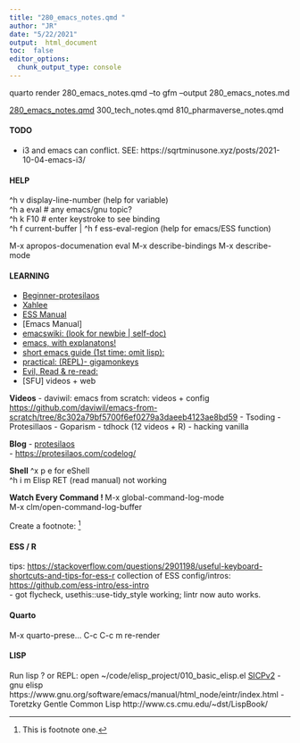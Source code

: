 ```yaml
---
title: "280_emacs_notes.qmd "
author: "JR"
date: "5/22/2021"
output:  html_document
toc:  false
editor_options: 
  chunk_output_type: console
---
```



::: callout-note
quarto render 280_emacs_notes.qmd --to gfm --output 280_emacs_notes.md
:::

::: {.regular_text}

[280_emacs_notes.qmd](280_emacs_notes.qmd) 
300_tech_notes.qmd 
810_pharmaverse_notes.qmd 

#### TODO
- i3 and emacs can conflict.    SEE: https://sqrtminusone.xyz/posts/2021-10-04-emacs-i3/

#### HELP
^h v  display-line-number (help for variable) \
^h a  eval   # any emacs/gnu topic? \
^h k  F10     # enter keystroke to see binding \
^h f current-buffer | ^h f ess-eval-region (help for emacs/ESS function)

M-x apropos-documenation eval
M-x describe-bindings
M-x describe-mode

#### LEARNING
- [Beginner-protesilaos](https://protesilaos.com/codelog/2024-11-28-basic-emacs-configuration/)
- [Xahlee](http://xahlee.info/emacs/how_to_read.html)
- [ESS Manual](ess.r-project.org/manual)
- [Emacs Manual]
- [emacswiki: (look for newbie | self-doc)](https://www.emacswiki.org/)
- [emacs, with explanatons!](https://www2.lib.uchicago.edu/keith/tcl-course/emacs-tutorial.html)
- [short emacs guide (1st time: omit lisp):](https://github.com/chrisdone-archive/elisp-guide?tab=readme-ov-file#programming-in-emacs-lisp)
- [practical: (REPL)- gigamonkeys](https://gigamonkeys.com/book/)
- [Evil, Read & re-read:](https://github.com/noctuid/evil-guide)
- [SFU] videos + web

**Videos**
- daviwil:  emacs from scratch: videos + config
<https://github.com/daviwil/emacs-from-scratch/tree/8c302a79bf5700f6ef0279a3daeeb4123ae8bd59>
- Tsoding 
- Protesillaos
- Goparism
- tdhock (12 videos + R)
- hacking vanilla

**Blog**
- [protesilaos](https://protesilaos.com/) \
-  <https://protesilaos.com/codelog/>

**Shell**
^x p e  for eShell \
^h i m Elisp RET (read manual) not working \

**Watch Every Command ! **
M-x global-command-log-mode \
M-x clm/open-command-log-buffer \

Create a footnote: [^1]

[^1]: This is footnote one.

#### ESS / R
tips:  <https://stackoverflow.com/questions/2901198/useful-keyboard-shortcuts-and-tips-for-ess-r>
collection of ESS config/intros: <https://github.com/ess-intro/ess-intro> \
- got flycheck,  usethis::use-tidy_style working; lintr now auto works.

#### Quarto
M-x quarto-prese...
C-c C-c m  re-render

#### LISP
Run lisp ?  or REPL:   open  ~/code/elisp_project/010_basic_elisp.el
[SICPv2](https://mitp-content-server.mit.edu/books/content/sectbyfn/books_pres_0/6515/sicp.zip/full-text/book/book-Z-H-1.html)
- gnu elisp https://www.gnu.org/software/emacs/manual/html_node/eintr/index.html 
- Toretzky Gentle Common Lisp http://www.cs.cmu.edu/~dst/LispBook/

:::

